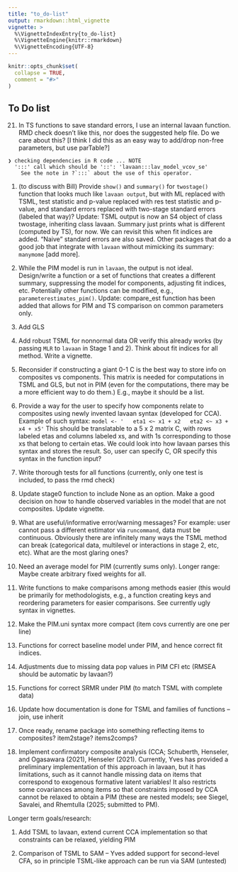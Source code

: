 ```yaml
---
title: "to_do-list"
output: rmarkdown::html_vignette
vignette: >
  %\VignetteIndexEntry{to_do-list}
  %\VignetteEngine{knitr::rmarkdown}
  %\VignetteEncoding{UTF-8}
---
```


```r
knitr::opts_chunk$set(
  collapse = TRUE,
  comment = "#>"
)
```
<!-- build_rmd("vignettes/to_do-list.Rmd") -->

## To Do list 

21) In TS functions to save standard errors, I use an internal lavaan function. RMD check doesn't like this, nor does the suggested help file. Do we care about this? [I think I did this as an easy way to add/drop non-free parameters, but use parTable?]
```
❯ checking dependencies in R code ... NOTE
  ':::' call which should be '::': 'lavaan:::lav_model_vcov_se'
    See the note in ?`:::` about the use of this operator.
```

1) (to discuss with Bill) Provide `show()` and `summary()` for `twostage()` function that looks much like `lavaan output`, but with ML replaced with TSML, test statistic and p-value replaced with res test statistic and p-value, and standard errors replaced with two-stage standard errors (labeled that way)? Update: TSML output is now an S4 object of class twostage, inheriting class lavaan. Summary just prints what is different (computed by TS), for now. We can revisit this when fit indices are added. "Naive" standard errors are also saved. Other packages that do a good job that integrate with `lavaan` without mimicking its summary: `manymome` [add more].  

19) While the PIM model is run in `lavaan`, the output is not ideal. Design/write a function or a set of functions that creates a different summary, suppressing the model for components, adjusting fit indices, etc. Potentially other functions can be modified, e.g., `parameterestimates_pim()`. Update: compare_est function has been added that allows for PIM and TS comparison on common parameters only. 

2)  Add GLS

4)  Add robust TSML for nonnormal data OR verify this already works (by passing `MLR` to `lavaan` in Stage 1 and 2). Think about fit indices for all method. Write a vignette. 

5)  Reconsider if constructing a giant 0-1 C is the best way to store info on composites vs components. This matrix is needed for computations in TSML and GLS, but not in PIM (even for the computations, there may be a more efficient way to do them.) E.g., maybe it should be a list.

20) Provide a way for the user to specify how components relate to composites using newly invented lavaan syntax (developed for CCA). Example of such syntax:
`model <- '   eta1 <~ x1 + x2   eta2 <~ x3 + x4 + x5'`
This should be translatable to a 5 x 2 matrix C, with rows labeled etas and columns labeled xs, and with 1s corresponding to those xs that belong to certain etas. We could look into how lavaan parses this syntax and stores the result. So, user can specify C, OR specify this syntax in the function input?

6)  Write thorough tests for all functions (currently, only one test is included, to pass the rmd check)

7) Update stage0 function to include None as an option. Make a good decision on how to handle  observed variables in the model that are not composites. Update vignette.   

8) What are useful/informative error/warning messages? For example: user cannot pass a different estimator via `runcommand`, data must be continuous. Obviously there are infinitely many ways the TSML method can break (categorical data, multilevel or interactions in stage 2, etc, etc). What are the most glaring ones? 

9) Need an average model for PIM (currently sums only). Longer range: Maybe create arbitrary fixed weights for all. 

10) Write functions to make comparisons among methods easier (this would be primarily for methodologists, e.g., a function creating keys and reordering parameters for easier comparisons. See currently ugly syntax in vignettes. 

11) Make the PIM.uni syntax more compact (item covs currently are one per line)

12) Functions for correct baseline model under PIM, and hence correct fit indices. 

13) Adjustments due to missing data pop values in PIM CFI etc (RMSEA should be automatic by lavaan?)

14) Functions for correct SRMR under PIM (to match TSML with complete data)

15)  Update how documentation is done for TSML and families of functions – join, use inherit

16)  Once ready, rename package into something reflecting items to composites? item2stage? items2comps?

17) Implement confirmatory composite analysis (CCA; Schuberth, Henseler, and Ogasawara (2021),
    Henseler (2021). Currently, Yves has provided a preliminary implementation of this approach in lavaan, but it has limitations, such as it cannot handle missing data on items that correspond to exogenous formative latent variables! It also restricts some covariances among items so that constraints imposed by CCA cannot be relaxed to obtain a PIM (these are nested models; see Siegel, Savalei, and Rhemtulla (2025; submitted to PM).


Longer term goals/research:

1)  Add TSML to lavaan, extend current CCA implementation so that constraints can be relaxed, yielding PIM

2) Comparison of TSML to SAM -- Yves added support for second-level CFA, so in principle TSML-like approach can be run via SAM (untested)

